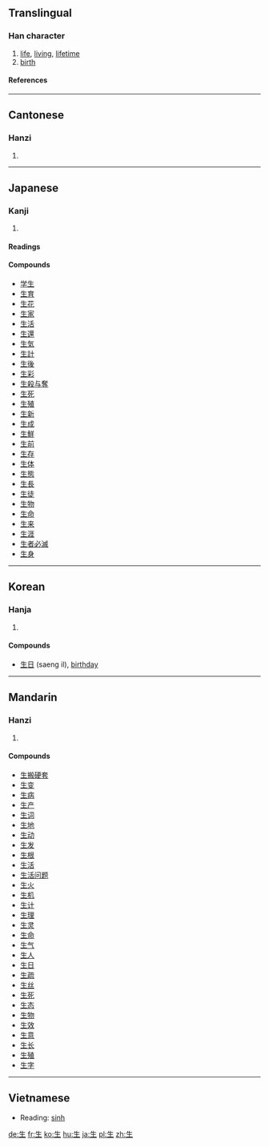 ==Translingual==
===Han character===
{{Han char|rn=100|rad=生|as=00|sn=5|four=2510<sub>0</sub>|canj=竹手一 (HQM)}}
# [[life]], [[living]], [[lifetime]]
# [[birth]]
====References====
{{Han ref|kx=0754.260|dkj=21670|dj=1162.040|hdz=42575.010|uh=751F|ud=29983|bh=A5CD|bd=42445}}
----
==Cantonese==
===Hanzi===
{{yue-hanzi|jyut=saang1|y=saang1, sang1}}
# {{defn|Cantonese}}
----
==Japanese==
===Kanji===
{{ja-kanji|grade=1|rs=生00}}
# {{defn|Japanese}}
====Readings====
{{ja-readings|kanon=[[せい]] (sei)|goon=[[しょう]] (shō)|kun=[[なま]] (nama), [[おう]] (ou), [[き]] (ki), [[ふ]] (fu), [[いきる]] (ikiru), [[いかす]] (ikasu), [[いける]] (ikeru), [[うむ]]　(umu), [[うまれる]] (umareru), [[はえる]] (haeru), [[はやす]] (hayasu)}}

====Compounds====
*[[学生]]
*[[生育]]
*[[生花]]
*[[生家]]
*[[生活]]
*[[生還]]
*[[生気]]
*[[生計]]
*[[生後]]
*[[生彩]]
*[[生殺与奪]]
*[[生死]]
*[[生殖]]
*[[生新]]
*[[生成]]
*[[生鮮]]
*[[生前]]
*[[生存]]
*[[生体]]
*[[生態]]
*[[生長]]
*[[生徒]]
*[[生物]]
*[[生命]]
*[[生来]]
*[[生涯]]
*[[生者必滅]]
*[[生身]]
  
----

==Korean==
===Hanja===
{{ko-hanja|hangeul=생|eumhun=날 생|rv=saeng|mr=saeng|y=sayng}}
# {{defn|Korean}}

====Compounds====
*[[生日]] (saeng il), [[birthday]]
----
==Mandarin==
===Hanzi===
{{cmn-hanzi|pin=[[shēng]] ([[sheng1]])|wg=sheng<sup>1</sup>}}
# {{defn|Mandarin}}

====Compounds====
*[[生搬硬套]]
*[[生变]]
*[[生病]]
*[[生产]]
*[[生词]]
*[[生地]]
*[[生动]]
*[[生发]]
*[[生根]]
*[[生活]]
*[[生活问题]]
*[[生火]]
*[[生机]]
*[[生计]]
*[[生理]]
*[[生灵]]
*[[生命]]
*[[生气]]
*[[生人]]
*[[生日]]
*[[生疏]]
*[[生丝]]
*[[生死]]
*[[生态]]
*[[生物]]
*[[生效]]
*[[生意]]
*[[生长]]
*[[生殖]]
*[[生字]]
----
==Vietnamese==

*Reading: [[sinh]]

[[de:生]]
[[fr:生]]
[[ko:生]]
[[hu:生]]
[[ja:生]]
[[pl:生]]
[[zh:生]]